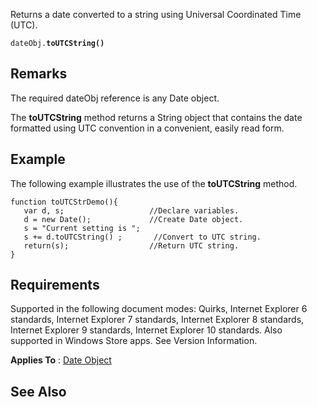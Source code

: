 Returns a date converted to a string using Universal Coordinated Time (UTC).

 dateObj.'''toUTCString()'''

==Remarks==
The required dateObj reference is any Date object.

The '''toUTCString''' method returns a String object that contains the date formatted using UTC convention in a convenient, easily read form.


==Example==
The following example illustrates the use of the '''toUTCString''' method.

 function toUTCStrDemo(){
    var d, s;                   //Declare variables.
    d = new Date();             //Create Date object.
    s = "Current setting is ";
    s += d.toUTCString() ;       //Convert to UTC string.
    return(s);                  //Return UTC string.
 }

==Requirements==
Supported in the following document modes: Quirks, Internet Explorer 6 standards, Internet Explorer 7 standards, Internet Explorer 8 standards, Internet Explorer 9 standards, Internet Explorer 10 standards. Also supported in Windows Store apps. See Version Information.

'''Applies To''' : [[Date|Date Object]]


==See Also==

              
